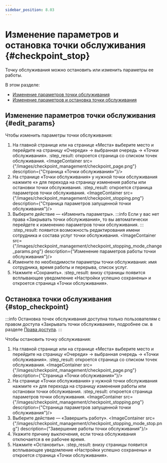 ```yaml
---
sidebar_position: 8.03
---
```

# Изменение параметров и остановка точки обслуживания {#checkpoint_stop}


Точку обслуживания можно остановить или изменить параметры ее работы.

В этом разделе:
-   [Изменение параметров точки обслуживания](#edit_params)
-   [Изменение параметров и остановка точки обслуживания](#checkpoint_stop)

## Изменение параметров точки обслуживания {#edit_params}

Чтобы изменить параметры точки обслуживания:
1.  На главной странице или на странице «Места» выберите место и перейдите на страницу «Очереди» → выбранная очередь → «Точки обслуживания».
    :step_result: откроется страница со списком точек обслуживания.
    <ImageContainer src={"/images/checkpoint_management/checkpoint_page.png"} description={"Страница «Точки обслуживания»"}/>
2.  На странице «Точки обслуживания» у нужной точки обслуживания нажмите «<Stop/>» для перехода на страницу изменения работы или остановки точки обслуживания.
    :step_result: откроется страница параметров точки обслуживания.
    <ImageContainer src={"/images/checkpoint_management/checkpoint_stopping.png"} description={"Страница параметров запущенной точки обслуживания"}/>
3.  Выберите действие — «Изменить параметры».
    :::info
    Если у вас нет права «Закрывать точки обслуживания», то вы автоматически перейдете к изменению параметров точки обслуживания.
    :::
    :step_result: появится возможность редактирования имени сотрудника и состава услуг точки обслуживания.
    <ImageContainer src={"/images/checkpoint_management/checkpoint_stopping_mode_change_params.png"} description={"Изменение параметров работы точки обслуживания"}/>
4.  Измените по необходимости параметры точки обслуживания: имя сотрудника, время работы и перерыва, список услуг.
5.  Нажмите «Сохранить».
    :step_result: внизу страницы появится всплывающее уведомление «Настройки успешно сохранены» и откроется страница «Точки обслуживания».

## Остановка точки обслуживания {#stop_checkpoint}

:::info
Остановка точек обслуживания доступна только пользователям с правом доступа «Закрывать точки обслуживания», подробнее см. в разделе [Права доступа](../account_management/access_rights.mdx).
:::

Чтобы остановить точку обслуживания:
1.  На главной странице или на странице «Места» выберите место и перейдите на страницу «Очереди» → выбранная очередь → «Точки обслуживания».
    :step_result: откроется страница со списком точек обслуживания.
    <ImageContainer src={"/images/checkpoint_management/checkpoint_page.png"} description={"Страница «Точки обслуживания»"}/>
2.  На странице «Точки обслуживания» у нужной точки обслуживания нажмите «<Stop/>» для перехода на страницу изменения работы или остановки точки обслуживания.
    :step_result: откроется страница параметров точки обслуживания.
    <ImageContainer src={"/images/checkpoint_management/checkpoint_stopping.png"} description={"Страница параметров запущенной точки обслуживания"}/>
3.  Выберите действие — «Завершить работу».
    <ImageContainer src={"/images/checkpoint_management/checkpoint_stopping_mode_stop.png"} description={"Завершение работы точки обслуживания"}/>
4.  Укажите причину выключения, если точка обслуживания отключается в ее рабочее время.
5.  Нажмите «Остановить».
    :step_result: внизу страницы появится всплывающее уведомление «Настройки успешно сохранены» и откроется страница «Точки обслуживания».
